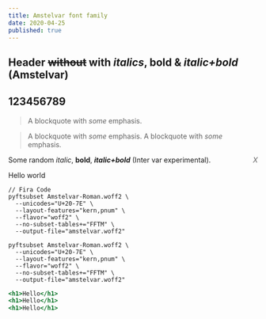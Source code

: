 ```yaml
---
title: Amstelvar font family
date: 2020-04-25
published: true
---
```



## Header ~~without~~ with _italics_, **bold** & **_italic+bold_** (Amstelvar)

## 123456789

> A blockquote with _some_ emphasis.

> A blockquote with _some_ emphasis.
> A blockquote with _some_ emphasis.
>
> <cite style="float: right">X</cite>

Some random _italic_, **bold**, **_italic+bold_** (Inter var experimental).

<Message variant="primary">Hello world</Message>

```
// Fira Code
pyftsubset Amstelvar-Roman.woff2 \
  --unicodes="U+20-7E" \
  --layout-features="kern,pnum" \
  --flavor="woff2" \
  --no-subset-tables+="FFTM" \
  --output-file="amstelvar.woff2"
```

```shell {3}
pyftsubset Amstelvar-Roman.woff2 \
  --unicodes="U+20-7E" \
  --layout-features="kern,pnum" \
  --flavor="woff2" \
  --no-subset-tables+="FFTM" \
  --output-file="amstelvar.woff2"
```

```jsx live {1}
<h1>Hello</h1>
<h1>Hello</h1>
<h1>Hello</h1>
```
